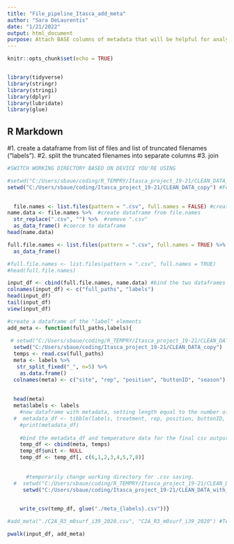 ```yaml
---
title: "File_pipeline_Itasca_add_meta"
author: "Sara DeLaurentis"
date: "1/21/2022"
output: html_document
purpose: Attach BASE columns of metadata that will be helpful for analysis.
---
```


```r
knitr::opts_chunk$set(echo = TRUE)


library(tidyverse)
library(stringr)
library(stringi)
library(dplyr)
library(lubridate)
library(glue)

```

## R Markdown

#1. create a dataframe from list of files and list of truncated filenames ("labels").
#2. split the truncated filenames into separate columns
#3. join
```r

#SWITCH WORKING DIRECTORY BASED ON DEVICE YOU'RE USING

#setwd("C:/Users/sbaue/coding/R_TEMPRY/Itasca_project_19-21/CLEAN_DATA_copy") #For Home desktop
setwd("C:/Users/sbaue/coding/Itasca_project_19-21/CLEAN_DATA_copy") #For Lenovo Flex

  
  file.names <- list.files(pattern = ".csv", full.names = FALSE) #create list of .csv files
name.data <- file.names %>%  #create dataframe from file.names
  str_replace(".csv", "") %>%  #remove ".csv"
  as_data_frame() #coerce to dataframe
head(name.data)

full.file.names <- list.files(pattern = ".csv", full.names = TRUE) %>% #create dataframe out of list of full file names.
  as_data_frame()

#full.file.names <- list.files(pattern = ".csv", full.names = TRUE) 
#head(full.file.names)

input_df <- cbind(full.file.names, name.data) #bind the two dataframes together
colnames(input_df) <- c("full_paths", "labels")
head(input_df)
tail(input_df)
view(input_df)

#create a dataframe of the "label" elements
add_meta <- function(full_paths,labels){
  
 # setwd("C:/Users/sbaue/coding/R_TEMPRY/Itasca_project_19-21/CLEAN_DATA_copy")
  setwd("C:/Users/sbaue/coding/Itasca_project_19-21/CLEAN_DATA_copy")
  temps <- read.csv(full_paths)
  meta <- labels %>%    
   str_split_fixed("_", n=5) %>% 
    as.data.frame()
  colnames(meta) <- c("site", "rep", "position", "buttonID", "season")
   
    
  head(meta)
  meta$labels <- labels  
    #new dataframe with metadata, setting length equal to the number of rows in the temp_intA, longdate column:
  #  metadata_df <- tibble(labels, treatment, rep, position, buttonID, year, .rows = length(temp_intA$longdate))
    #print(metadata_df)
    
    #bind the metadata_df and temperature data for the final csv output.
    temp_df <- cbind(meta, temps)
    temp_df$unit <- NULL
    temp_df <- temp_df[, c(6,1,2,3,4,5,7,8)]
    
    
      #temporarily change working directory for .csv saving.
  #  setwd("C:/Users/sbaue/coding/R_TEMPRY/Itasca_project_19-21/CLEAN_DATA_with_meta")
     setwd("C:/Users/sbaue/coding/Itasca_project_19-21/CLEAN_DATA_with_meta")

  
    write_csv(temp_df, glue("./meta_{labels}.csv"))}

#add_meta("./C2A_R3_m0surf_i39_2020.csv", "C2A_R3_m0surf_i39_2020") #Test case

pwalk(input_df, add_meta)

```


```r



```